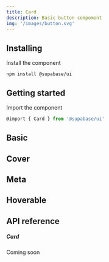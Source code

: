 ```yaml
---
title: Card
description: Basic button compoment
img: '/images/button.svg'
---
```


## Installing

Install the component

```cli
npm install @supabase/ui
```

## Getting started

Import the component

```js
@import { Card } from '@supabase/ui'
```

## Basic

<CodeSample sample="CardBasic" v="0" />

## Cover

<CodeSample sample="CardCover" v="0" />

## Meta

<CodeSample sample="CardMeta" v="0" />

## Hoverable

<CodeSample sample="CardHoverable" v="0" />

## API reference

##### Card

Coming soon
